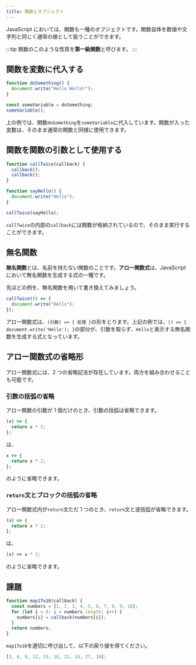 ```yaml
---
title: 関数とオブジェクト
---
```


JavaScript においては、関数も一種のオブジェクトです。関数自体を数値や文字列と同じく通常の値として扱うことができます。

:::tip
関数のこのような性質を**第一級関数**と呼びます。
:::

## 関数を変数に代入する

```js
function doSomething() {
  document.write("Hello World!");
}

const someVariable = doSomething;
someVariable();
```

上の例では、関数`doSomething`を`someVariable`に代入しています。関数が入った変数は、そのまま通常の関数と同様に使用できます。

## 関数を関数の引数として使用する

```js
function callTwice(callback) {
  callback();
  callback();
}

function sayHello() {
  document.write("Hello");
}

callTwice(sayHello);
```

`callTwice`の内部の`callback`には関数が格納されているので、そのまま実行することができます。

## 無名関数

**無名関数**とは、名前を持たない関数のことです。**アロー関数式**は、JavaScript において無名関数を生成する式の一種です。

先ほどの例を、無名関数を用いて書き換えてみましょう。

```js
callTwice(() => {
  document.write("Hello");
});
```

アロー関数式は、`(引数) => { 処理 }`の形をとります。上記の例では、`() => { document.write('Hello'); }`の部分が、引数を取らず、`Hello`と表示する無名関数を生成する式となっています。

## アロー関数式の省略形

アロー関数式には、2 つの省略記法が存在しています。両方を組み合わせることも可能です。

### 引数の括弧の省略

アロー関数の引数が 1 個だけのとき、引数の括弧は省略できます。

```js
(x) => {
  return x * 2;
};
```

は、

<!-- prettier-ignore -->
```js
x => {
  return x * 2;
};
```

のように省略できます。

### `return`文とブロックの括弧の省略

アロー関数式内が`return`文ただ 1 つのとき、`return`文と波括弧が省略できます。

```js
(x) => {
  return x * 2;
};
```

は、

```js
(x) => x * 2;
```

のように省略できます。

## 課題

```js
function map1To10(callback) {
  const numbers = [1, 2, 3, 4, 5, 6, 7, 8, 9, 10];
  for (let i = 0; i < numbers.length; i++) {
    numbers[i] = callback(numbers[i]);
  }
  return numbers;
}
```

`map1To10`を適切に呼び出して、以下の戻り値を得てください。

```js
[3, 6, 9, 12, 15, 18, 21, 24, 27, 30];
```
